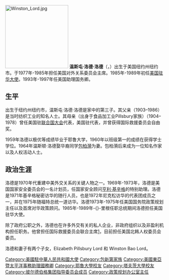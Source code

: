 {{copyedit|time=2013-04-01T08:18:07+00:00}}
{{unreferenced|time=2013-04-01T08:18:07+00:00}}
{{noteTA
|1=zh-tw:羅德;zh-hant:洛德;zh-hans:洛德;
|2=zh:里根;zh-hans:里根; zh-tw:雷根; zh-hk:列根;
|3=zh-hans:基辛格;zh-hk:基辛格;zh-tw:季辛吉;
}}
[[File:Winston_Lord.jpg|200px]]
'''温斯屯·洛德·洛德'''（{{lang-en|'''Winston Lord'''}}，{{bd|1937年|8月14日|catIdx=Lord, Winston}}）出生于美国纽约州纽约市。于1977年-1985年担任美国对外关系委员会主席。1985年-1989年初任[[美国驻华大使|美国驻华大使]]。1993年-1997年任美国助理国务卿。

== 生平 ==
出生于纽约州纽约市，温斯屯·洛德·洛德是家中的第三子。其父亲{{tsl|en|Oswald Bates Lord|奧斯瓦爾德·貝茨·洛德}}（1903–1986）是当时纺织工业的知名人士。其母亲{{tsl|en|Mary Pillsbury Lord|瑪麗·皮爾斯伯里·洛德}}（出身于食品加工业Pillsbury家族）（1904–1978）曾任美国驻[[联合国大会|联合国大会]]代表，美国驻{{le|联合国人权委员会|United Nations Commission on Human Rights}}代表，并曾获得国际救援委员会自由奖。

1959年洛德以极优等成绩毕业于耶鲁大学，1960年以班级第一的成绩在{{le|弗莱彻法律与外交关系学院|Fletcher School of Law and Diplomacy}}获得学士学位。1964年温斯顿·洛德娶华裔同学[[包柏漪|包柏漪]]为妻。包柏漪后来成为一位知名作家以及人权活动人士。

== 政治生涯 ==
洛德是1970年代重建中美外交关系的关键人物之一。1969年-1973年，洛德是美国国家安全委员会的一名计划员，任国家安全顾问[[亨利·基辛格|亨利·基辛格]]的特别助理。洛德是1971年基辛格秘密访华的随行人员，也是1972年尼克松访华的代表团成员之一，并在1975年随福特总统一道访华。洛德1973年-1975年任美国国务院政策规划主任以及首席对华政策顾问。1985年-1989年-{}-里根任职总统期间洛德担任美国驻华大使。

除了政府公职之外，洛德也在许多外交有关的私人企业，非政府组织以及非盈利机构担任职务。他曾担任国际救援委员会联合主席[https://web.archive.org/web/20150907123559/http://www.rescue.org/news/boston-globe-op-ed-sen-john-mc-cain-and-winston-lord-refugee-admissions-3935]，目前担任美国北韩人权委员会委员。

洛德和妻子有两个子女，Elizabeth Pillsbury Lord 和 Winston Bao Lord。

{{美国驻华大使}}
{{DEFAULTSORT:Lord, Winston}}
[[Category:美國駐中華人民共和國大使|Category:美國駐中華人民共和國大使]]
[[Category:包新第家族|Category:包新第家族]]
[[Category:美國東亞暨太平洋事務助理國務卿|Category:美國東亞暨太平洋事務助理國務卿]]
[[Category:耶魯大學校友|Category:耶魯大學校友]]
[[Category:塔夫茨大學校友|Category:塔夫茨大學校友]]
[[Category:彼尔德伯格集团指导委员会成员|Category:彼尔德伯格集团指导委员会成员]]
[[Category:政策规划办公室主任|Category:政策规划办公室主任]]